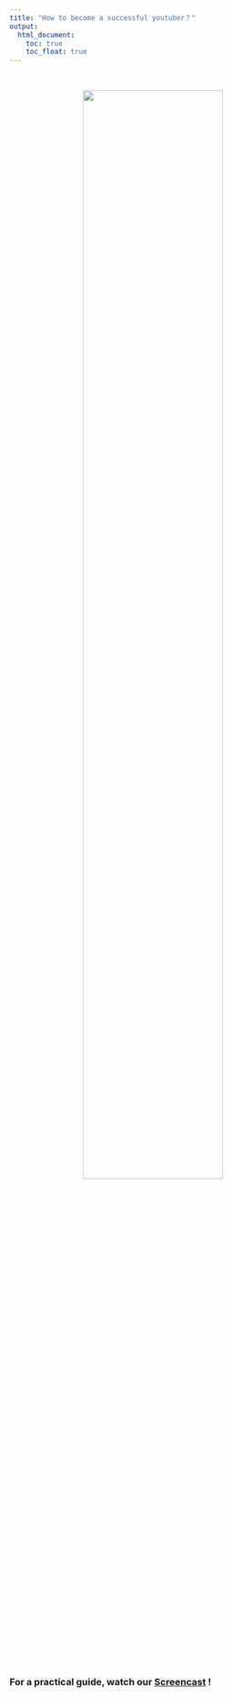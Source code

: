 ```yaml
---
title: "How to become a successful youtuber？"
output: 
  html_document:
    toc: true
    toc_float: true
---
```


<style type="text/css">

h1.title {
  text-align: center;
}

</style>

&nbsp;

<center>
<img src="youtubers.jpg" style="width:70%" class="center">
</center>
\

### For a practical guide, watch our [Screencast](https://www.youtube.com/watch?v=I7zzyQskhuY) !
